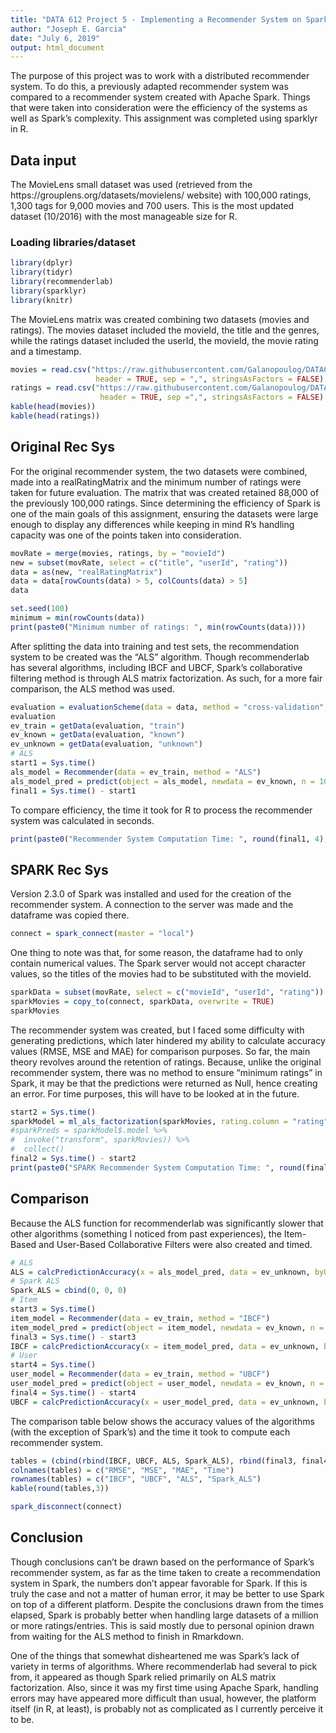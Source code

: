 ---
title: "DATA 612 Project 5 - Implementing a Recommender System on Spark"
author: "Joseph E. Garcia"
date: "July 6, 2019"
output: html_document
---
The purpose of this project was to work with a distributed recommender system. To do this, a previously adapted recommender system was compared to a recommender system created with Apache Spark. Things that were taken into consideration were the efficiency of the systems as well as Spark's complexity. This assignment was completed using sparklyr in R.

## Data input

The MovieLens small dataset was used (retrieved from the https://grouplens.org/datasets/movielens/ website) with 100,000 ratings, 1,300 tags for 9,000 movies and 700 users. This is the most updated dataset (10/2016) with the most manageable size for R.


### Loading libraries/dataset
```{r results='hide', message=FALSE, warning=FALSE}
library(dplyr)
library(tidyr)
library(recommenderlab)
library(sparklyr)
library(knitr)
```

The MovieLens matrix was created combining two datasets (movies and ratings). The movies dataset included the movieId, the title and the genres, while the ratings dataset included the userId, the movieId, the movie rating and a timestamp.
```{r}
movies = read.csv("https://raw.githubusercontent.com/Galanopoulog/DATA643/master/Project%202/movies.csv", 
                   header = TRUE, sep = ",", stringsAsFactors = FALSE)
ratings = read.csv("https://raw.githubusercontent.com/Galanopoulog/DATA643/master/Project%202/ratings.csv", 
                    header = TRUE, sep =",", stringsAsFactors = FALSE)
kable(head(movies))
kable(head(ratings))
```

## Original Rec Sys

For the original recommender system, the two datasets were combined, made into a realRatingMatrix and the minimum number of ratings were taken for future evaluation. The matrix that was created retained 88,000 of the previously 100,000 ratings. Since determining the efficiency of Spark is one of the main goals of this assignment, ensuring the datasets were large enough to display any differences while keeping in mind R's handling capacity was one of the points taken into consideration.

```{r}
movRate = merge(movies, ratings, by = "movieId")
new = subset(movRate, select = c("title", "userId", "rating"))
data = as(new, "realRatingMatrix")
data = data[rowCounts(data) > 5, colCounts(data) > 5]
data
```

```{r}
set.seed(100)
minimum = min(rowCounts(data))
print(paste0("Minimum number of ratings: ", min(rowCounts(data))))
```

After splitting the data into training and test sets, the recommendation system to be created was the "ALS" algorithm. Though recommenderlab has several algorithms, including IBCF and UBCF, Spark's collaborative filtering method is through ALS matrix factorization. As such, for a more fair comparison, the ALS method was used.
```{r}
evaluation = evaluationScheme(data = data, method = "cross-validation", k = 10, given = 5, goodRating = 3.5)
evaluation
ev_train = getData(evaluation, "train")
ev_known = getData(evaluation, "known")
ev_unknown = getData(evaluation, "unknown")
# ALS
start1 = Sys.time()
als_model = Recommender(data = ev_train, method = "ALS")
als_model_pred = predict(object = als_model, newdata = ev_known, n = 10, type = "ratings")
final1 = Sys.time() - start1
```

To compare efficiency, the time it took for R to process the recommender system was calculated in seconds.
```{r}
print(paste0("Recommender System Computation Time: ", round(final1, 4), " seconds"))
```

## SPARK Rec Sys

Version 2.3.0 of Spark was installed and used for the creation of the recommender system. A connection to the server was made and the dataframe was copied there.
```{r}
connect = spark_connect(master = "local")
```

One thing to note was that, for some reason, the dataframe had to only contain numerical values. The Spark server would not accept character values, so the titles of the movies had to be substituted with the movieId.
```{r}
sparkData = subset(movRate, select = c("movieId", "userId", "rating"))
sparkMovies = copy_to(connect, sparkData, overwrite = TRUE)
sparkMovies
```

The recommender system was created, but I faced some difficulty with generating predictions, which later hindered my ability to calculate accuracy values  (RMSE, MSE and MAE) for comparison purposes. So far, the main theory revolves around the retention of ratings. Because, unlike the original recommender system, there was no method to ensure "minimum ratings" in Spark, it may be that the predictions were returned as Null, hence creating an error. For time purposes, this will have to be looked at in the future.
```{r}
start2 = Sys.time()
sparkModel = ml_als_factorization(sparkMovies, rating.column = "rating", user.column = "userId", item.column = "movieId", iter.max = 5)
#sparkPreds = sparkModel$.model %>%
#  invoke("transform", sparkMovies)) %>%
#  collect()
final2 = Sys.time() - start2
print(paste0("SPARK Recommender System Computation Time: ", round(final2, 4), " seconds"))
```


## Comparison

Because the ALS function for recommenderlab was significantly slower that other algorithms (something I noticed from past experiences), the Item-Based and User-Based Collaborative Filters were also created and timed.
```{r}
# ALS
ALS = calcPredictionAccuracy(x = als_model_pred, data = ev_unknown, byUser = FALSE)
# Spark ALS
Spark_ALS = cbind(0, 0, 0)
# Item
start3 = Sys.time()
item_model = Recommender(data = ev_train, method = "IBCF")
item_model_pred = predict(object = item_model, newdata = ev_known, n = 10, type = "ratings")
final3 = Sys.time() - start3
IBCF = calcPredictionAccuracy(x = item_model_pred, data = ev_unknown, byUser = FALSE)
# User
start4 = Sys.time()
user_model = Recommender(data = ev_train, method = "UBCF")
user_model_pred = predict(object = user_model, newdata = ev_known, n = 10, type = "ratings")
final4 = Sys.time() - start4
UBCF = calcPredictionAccuracy(x = user_model_pred, data = ev_unknown, byUser = FALSE)
```

The comparison table below shows the accuracy values of the algorithms (with the exception of Spark's) and the time it took to compute each recommender system.
```{r}
tables = (cbind(rbind(IBCF, UBCF, ALS, Spark_ALS), rbind(final3, final4, final1, final2)))
colnames(tables) = c("RMSE", "MSE", "MAE", "Time")
rownames(tables) = c("IBCF", "UBCF", "ALS", "Spark_ALS")
kable(round(tables,3))
```

```{r}
spark_disconnect(connect)
```

## Conclusion

Though conclusions can't be drawn based on the performance of Spark's recommender system, as far as the time taken to create a recommendation system in Spark, the numbers don't appear favorable for Spark. If this is truly the case and not a matter of human error, it may be better to use Spark on top of a different platform. Despite the conclusions drawn from the times elapsed, Spark is probably better when handling large datasets of a million or more ratings/entries. This is said mostly due to personal opinion drawn from waiting for the ALS method to finish in Rmarkdown.

One of the things that somewhat disheartened me was Spark's lack of variety in terms of algorithms. Where recommenderlab had several to pick from, it appeared as though Spark relied primarily on ALS matrix factorization. Also, since it was my first time using Apache Spark, handling errors may have appeared more difficult than usual, however, the platform itself (in R, at least), is probably not as complicated as I currently perceive it to be.








